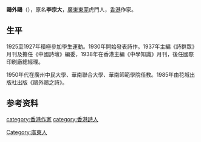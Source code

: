 {{Otheruses|other=名为李宗大的其他人物|李宗大}}
{{blpunsourced}}
{{expand|time=2015-01-20T11:32:47+00:00}}
'''鷗外鷗'''（{{bd|1911年||1995年|catIdx=O鷗}}），原名'''李宗大'''，[[廣東|廣東]][[東莞|東莞]]虎門人，[[香港|香港]]作家。

== 生平 ==
1925至1927年積極參加學生運動。1930年開始發表詩作。1937年主編《詩群眾》月刊及擔任《中國詩壇》編委，1938年在香港主編《中學知識》月刊，後任國際印刷廠總經理。

1950年代在廣州中民大學、華南聯合大學、華南師範學院任教。1985年由花城出版社出版《鷗外鷗之詩》。

== 参考资料 ==
{{reflist}}

{{Authority control}}

{{DEFAULTSORT:}}
[[Category:廣東人|Category:廣東人]]
[[category:香港作家|category:香港作家]]
[[category:香港詩人|category:香港詩人]]